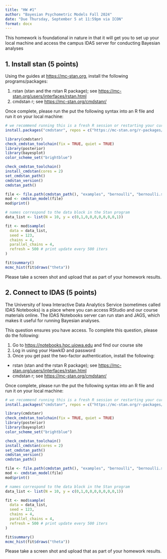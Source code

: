 ```yaml
---
title: "HW #1"
author: "Bayesian Psychometric Models Fall 2024"
date: "Due Thursday, September 5 at 11:59pm via ICON"
format: docx
---
```


This homework is foundational in nature in that it will get you to set up your local machine and access the campus IDAS server for conducting Bayesian analyses

## 1. Install stan (5 points)

Using the guides at [https://mc-stan.org](https://mc-stan.org), install the following programs/packages:

1. rstan (stan and the rstan R package); see [https://mc-stan.org/users/interfaces/rstan.html](https://mc-stan.org/users/interfaces/rstan.html)
2. cmdstan r; see [https://mc-stan.org/cmdstanr/](https://mc-stan.org/cmdstanr/)

Once complete, please run the put the following syntax into an R file and run it on your local machine:
```r
# we recommend running this is a fresh R session or restarting your current session
install.packages("cmdstanr", repos = c("https://mc-stan.org/r-packages/", getOption("repos")))

library(cmdstanr)
check_cmdstan_toolchain(fix = TRUE, quiet = TRUE)
library(posterior)
library(bayesplot)
color_scheme_set("brightblue")

check_cmdstan_toolchain()
install_cmdstan(cores = 2)
set_cmdstan_path()
cmdstan_version()
cmdstan_path()

file <- file.path(cmdstan_path(), "examples", "bernoulli", "bernoulli.stan")
mod <- cmdstan_model(file)
mod$print()

# names correspond to the data block in the Stan program
data_list <- list(N = 10, y = c(0,1,0,0,0,0,0,0,0,1))

fit <- mod$sample(
  data = data_list, 
  seed = 123, 
  chains = 4, 
  parallel_chains = 4,
  refresh = 500 # print update every 500 iters
)

fit$summary()
mcmc_hist(fit$draws("theta"))
```

Please take a screen shot and upload that as part of your homework results.

## 2. Connect to IDAS (5 points)

The University of Iowa Interactive Data Analytics Service (sometimes called IDAS Notebooks) is a place where you can access RStudio and our course materials online. The IDAS Notebooks server can run stan and JAGS, which makes it useful for running Bayesian analyses. 

This question ensures you have access. To complete this question, please do the following:

1. Go to [https://notebooks.hpc.uiowa.edu](https://notebooks.hpc.uiowa.edu) and find our course site
2. Log in using your HawkID and password
3. Once you get past the two-factor authentication, install the following:


* rstan (stan and the rstan R package); see [https://mc-stan.org/users/interfaces/rstan.html](https://mc-stan.org/users/interfaces/rstan.html)
* cmdstan r; see [https://mc-stan.org/cmdstanr/](https://mc-stan.org/cmdstanr/)

Once complete, please run the put the following syntax into an R file and run it on your local machine:
```r
# we recommend running this is a fresh R session or restarting your current session
install.packages("cmdstanr", repos = c("https://mc-stan.org/r-packages/", getOption("repos")))

library(cmdstanr)
check_cmdstan_toolchain(fix = TRUE, quiet = TRUE)
library(posterior)
library(bayesplot)
color_scheme_set("brightblue")

check_cmdstan_toolchain()
install_cmdstan(cores = 2)
set_cmdstan_path()
cmdstan_version()
cmdstan_path()

file <- file.path(cmdstan_path(), "examples", "bernoulli", "bernoulli.stan")
mod <- cmdstan_model(file)
mod$print()

# names correspond to the data block in the Stan program
data_list <- list(N = 10, y = c(0,1,0,0,0,0,0,0,0,1))

fit <- mod$sample(
  data = data_list, 
  seed = 123, 
  chains = 4, 
  parallel_chains = 4,
  refresh = 500 # print update every 500 iters
)

fit$summary()
mcmc_hist(fit$draws("theta"))
```

Please take a screen shot and upload that as part of your homework results.


